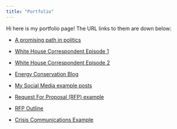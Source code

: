 ```yaml
---
title: "Portfolio"
---
```


Hi here is my portfolio page! The URL links to them are down below:

-   [A promising path in politics](https://www.youtube.com/watch?v=s38N27Mu2OU&t=1024s)

-   [White House Correspondent Episode 1](https://www.youtube.com/watch?v=lKLtAx1ysjg&t=50s&ab_channel=GW-TV){.uri}

-   [White House Correspondent Episode 2](https://www.youtube.com/watch?v=xcEVkuG32bo&t=2s&ab_channel=GW-TV){.uri}

-   [Energy Conservation Blog](https://docs.google.com/document/d/1Vljh1RUeIFJC2I_pblzEntx-I_CbFrAZfe3c_LhuElg/edit){.uri}

-   [My Social Media example posts](https://drive.google.com/drive/folders/1lTCtDq_QPGvsps8nPCtACOLYLSzzzI8f?usp=sharing){.uri}

-   [Request For Proposal (RFP) example](https://docs.google.com/presentation/d/1k4FhTz0Dl1m8VEl-JrA0JZtCbXORnE_h3FIwjW9lZIo/edit#slide=id.g105e3c133d0_1_59){.uri}

-   [RFP Outline](https://docs.google.com/document/d/1S7l9Ox87jpBTHGVi-Sv4r_yCJ21pQxVhzAhqvUHhDDs/edit){.uri}

-   [Crisis Communications Example](https://docs.google.com/document/d/10gdSe8mZ7rvYyoOZbfQuu7jxeYOnBkrqff_1TvsZqH4/edit)
